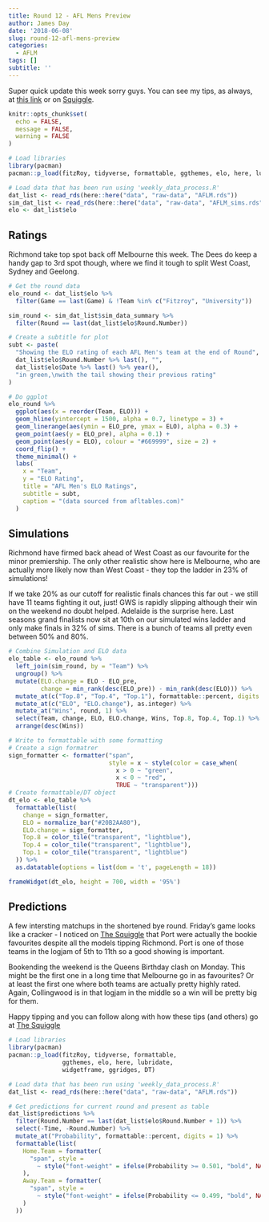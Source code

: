 ```yaml
---
title: Round 12 - AFL Mens Preview
author: James Day
date: '2018-06-08'
slug: round-12-afl-mens-preview
categories:
  - AFLM
tags: []
subtitle: ''
---
```


Super quick update this week sorry guys. You can see my tips, as always, at [this link](http://plussixoneblog.com/page/aflm-current-tips/) or on [Squiggle](squiggle.com.au). 

```r
knitr::opts_chunk$set(
  echo = FALSE,
  message = FALSE,
  warning = FALSE
)

# Load libraries
library(pacman)
pacman::p_load(fitzRoy, tidyverse, formattable, ggthemes, elo, here, lubridate, widgetframe)

# Load data that has been run using 'weekly_data_process.R'
dat_list <- read_rds(here::here("data", "raw-data", "AFLM.rds"))
sim_dat_list <- read_rds(here::here("data", "raw-data", "AFLM_sims.rds"))
elo <- dat_list$elo
```

## Ratings
Richmond take top spot back off Melbourne this week. The Dees do keep a handy gap to 3rd spot though, where we find it tough to split West Coast, Sydney and Geelong. 

```r
# Get the round data
elo_round <- dat_list$elo %>%
  filter(Game == last(Game) & !Team %in% c("Fitzroy", "University"))

sim_round <- sim_dat_list$sim_data_summary %>%
  filter(Round == last(dat_list$elo$Round.Number))

# Create a subtitle for plot
subt <- paste(
  "Showing the ELO rating of each AFL Men's team at the end of Round",
  dat_list$elo$Round.Number %>% last(), "",
  dat_list$elo$Date %>% last() %>% year(),
  "in green,\nwith the tail showing their previous rating"
)

# Do ggplot
elo_round %>%
  ggplot(aes(x = reorder(Team, ELO))) +
  geom_hline(yintercept = 1500, alpha = 0.7, linetype = 3) +
  geom_linerange(aes(ymin = ELO_pre, ymax = ELO), alpha = 0.3) +
  geom_point(aes(y = ELO_pre), alpha = 0.1) +
  geom_point(aes(y = ELO), colour = "#669999", size = 2) +
  coord_flip() +
  theme_minimal() +
  labs(
    x = "Team",
    y = "ELO Rating",
    title = "AFL Men's ELO Ratings",
    subtitle = subt,
    caption = "(data sourced from afltables.com)"
  )
```

## Simulations
Richmond have firmed back ahead of West Coast as our favourite for the minor premiership. The only other realistic show here is Melbourne, who are actually more likely now than West Coast - they top the ladder in 23% of simulations! 

If we take 20% as our cutoff for realistic finals chances this far out - we still have 11 teams fighting it out, just! GWS is rapidly slipping although their win on the weekend no doubt helped. Adelaide is the surprise here. Last seasons grand finalists now sit at 10th on our simulated wins ladder and only make finals in 32% of sims. There is a bunch of teams all pretty even between 50% and 80%. 

```r
# Combine Simulation and ELO data
elo_table <- elo_round %>%
  left_join(sim_round, by = "Team") %>%
  ungroup() %>%
  mutate(ELO.change = ELO - ELO_pre,
         change = min_rank(desc(ELO_pre)) - min_rank(desc(ELO))) %>%
  mutate_at(c("Top.8", "Top.4", "Top.1"), formattable::percent, digits = 1) %>%
  mutate_at(c("ELO", "ELO.change"), as.integer) %>%
  mutate_at("Wins", round, 1) %>%
  select(Team, change, ELO, ELO.change, Wins, Top.8, Top.4, Top.1) %>%
  arrange(desc(Wins))

# Write to formattable with some formatting
# Create a sign formatrer
sign_formatter <- formatter("span", 
                            style = x ~ style(color = case_when(
                              x > 0 ~ "green", 
                              x < 0 ~ "red",
                              TRUE ~ "transparent")))
# Create formattable/DT object
dt_elo <- elo_table %>%
  formattable(list(
    change = sign_formatter,
    ELO = normalize_bar("#20B2AA80"),
    ELO.change = sign_formatter,
    Top.8 = color_tile("transparent", "lightblue"),
    Top.4 = color_tile("transparent", "lightblue"),
    Top.1 = color_tile("transparent", "lightblue")
  )) %>% 
  as.datatable(options = list(dom = 't', pageLength = 18))

frameWidget(dt_elo, height = 700, width = '95%')
```

## Predictions
A few intersting matchups in the shortened bye round. Friday's game looks like a cracker - I noticed on [The Squiggle](squiggle.com.au) that Port were actually the bookie favourites despite all the models tipping Richmond. Port is one of those teams in the logjam of 5th to 11th so a good showing is important. 

Bookending the weekend is the Queens Birthday clash on Monday. This might be the first one in a long time that Melbourne go in as favourites? Or at least the first one where both teams are actually pretty highly rated. Again, Collingwood is in that logjam in the middle so a win will be pretty big for them. 

Happy tipping and you can follow along with how these tips (and others) go at [The Squiggle](squiggle.com.au)

```r
# Load libraries
library(pacman)
pacman::p_load(fitzRoy, tidyverse, formattable, 
               ggthemes, elo, here, lubridate, 
               widgetframe, ggridges, DT)

# Load data that has been run using 'weekly_data_process.R'
dat_list <- read_rds(here::here("data", "raw-data", "AFLM.rds"))

# Get predictions for current round and present as table
dat_list$predictions %>%
  filter(Round.Number == last(dat_list$elo$Round.Number + 1)) %>%
  select(-Time, -Round.Number) %>%
  mutate_at("Probability", formattable::percent, digits = 1) %>%
  formattable(list(
    Home.Team = formatter(
      "span", style =
        ~ style("font-weight" = ifelse(Probability >= 0.501, "bold", NA))
    ),
    Away.Team = formatter(
      "span", style =
        ~ style("font-weight" = ifelse(Probability <= 0.499, "bold", NA))
    )
  ))
```


